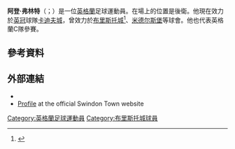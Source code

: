 {{expand|time=2015-06-22T11:14:02+00:00}}
{{noteTA
|G1=Football
|G2=FAcup
}}
{{Infobox football biography
|          name = 阿登·弗林特<br />Aden Flint
| image = Aden Flint, Bristol City.jpg
|            fullname = Aden Flint<ref>{{cite news|url=http://www.football-league.co.uk/documents/pages-from-fl-professional-retain-list-free-transfers-2014-15-2.pdf-...549-2491536.pdf |title=The Football League Limited: Club list of registered players as at 16th May 2015 |publisher=The Football League |page=41 |date=16 May 2015 |accessdate=20 June 2015 |deadurl=yes |archiveurl=https://web.archive.org/web/20150924042638/http://www.football-league.co.uk/documents/pages-from-fl-professional-retain-list-free-transfers-2014-15-2.pdf-...549-2491536.pdf |archivedate=24 September 2015 }}</ref>
|         birth_date = {{birth date and age|1989|07|11|df=y}}
| birth_place = [[英格蘭|英格蘭]]{{le|平斯頓|Pinxton}}<ref>{{cite book|editor1-first=Glenda|editor1-last=Rollin|editor2-first=Jack|editor2-last=Rollin|title=Sky Sports Football Yearbook 2012–2013|year=2012|publisher=[[Headline_Publishing_Group|Headline]]|location=London|isbn=978-0-7553-6356-8|page=540|edition=43rd}}</ref>
|              height = {{height|m=1.97}}
|            position = [[後衛|後衛]]
| currentclub = [[卡迪夫城足球俱乐部|卡迪夫城]]
| clubnumber = 5
|         youthyears1 = 2007–2008
|         youthclubs1 = Pinxton
|              years1 = 2008–2011
|              years2 = 2008–2009
|              years3 = 2011–2013
|              years4 = 2013–2018
|              years5 = 2018–2019
|              clubs1 = [[阿尔费登镇足球俱乐部|艾費頓]]
|              clubs2 = → [[馬特洛克鎮足球會|馬特洛克鎮]] (外借)
|              clubs3 = [[斯温登足球俱乐部|史雲頓]]
|              clubs4 = [[布里斯托尔城足球俱乐部|布里斯托城]]
|              clubs5 = [[米德尔斯堡足球俱乐部|米德尔斯堡]]
|               caps1 = 100
|              goals1 = 45
|               caps2 = 
|              goals2 = 
|               caps3 = 64
|              goals3 = 4
|               caps4 = 209
|              goals4 = 36
|               caps5 = 39
|              goals5 = 1
| years6 = 2019–     | clubs6 = [[卡迪夫城足球俱乐部|卡迪夫城]]                       |caps6 = 71  |goals6 = 8
| years7 = 2020–2021 | clubs7 = → [[谢周三足球俱乐部|谢周三]] (外借)|caps7 = 4   |goals7 = 0
|      nationalyears1 = 2010
|       nationalteam1 = England C
|       nationalcaps1 = 2
|      nationalgoals1 = 0
|         club-update = 08:56, 23 July 2019 (UTC)
| nationalteam-update = 
}}

'''阿登·弗林特'''（{{lang-en|Aden Flint}}；{{bd|1989年|7月11日}}）是一位[[英格蘭|英格蘭]]足球運動員。在場上的位置是後衛。他現在效力於[[英格蘭足球冠軍聯賽|英冠]]球隊[[卡迪夫城足球俱乐部|卡迪夫城]]，曾效力於[[布里斯托尔城足球俱乐部|布里斯托城]]<ref>{{cite web|title=Aden Flint: Bristol City sign Swindon Town defender|url=http://www.bbc.co.uk/sport/0/football/22847036|publisher=BBC Sport|accessdate=12 June 2013}}</ref>、[[米德尔斯堡足球俱乐部|米德尔斯堡]]等球會。他也代表英格蘭C隊參賽。

==參考資料==
{{Reflist}}

==外部連結==
*{{Soccerbase|50198|阿登·弗林特}}
*[https://web.archive.org/web/20120604104611/http://www.swindontownfc.co.uk/page/ProfilesDetail/0,,10341~45677,00.html Profile] at the official Swindon Town website

{{卡迪夫城球員名單}}

{{DEFAULTSORT:Flint, Aden}}
[[Category:英格蘭足球運動員|Category:英格蘭足球運動員]]
[[Category:布里斯托城球員|Category:布里斯托城球員]]
{{Sport-bio-stub}}